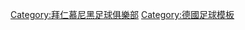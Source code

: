 {{Navbox
|basestyle   = background:#dd0000;color:white;
|bodyclass   = hlist
| name       = Bayern Munich
| title      = [[File:Logo FC Bayern München (2002–2017).svg|20px]] [[拜仁慕尼黑|<span style="color: white">拜仁慕尼黑</span>]]
| listclass  = hlist
| image      = [[File:Logo FC Bayern München (2002–2017).svg|100px]]
| state      = {{{state|autocollapse}}}
| above      =
* [[拜仁慕尼黑#歷史|<span style="color: white">歷史</span>]]
* [[Template:拜仁慕尼黑球員名單|<span style="color: white">球員</span>]]
* [[:分類:拜仁慕尼黑主教練|<span style="color: white">主教練</span>]]
* [[2015年至2016年德国足球甲级联赛|<span style="color: white">現今球季</span>]]

| group1 = 球隊
| list1  =
* [[拜仁慕尼黑|拜仁慕尼黑一隊]]
* [[拜仁慕尼黑足球俱乐部二队|拜仁慕尼黑二隊]]
* [[拜仁慕尼黑青年隊]]
| group2 = 主場
| list2  =
* [[綠森林體育場]]（1925 - 1972）
* [[慕尼黑奧林匹克體育場]]（1972 - 2005）
* [[安联球场 (慕尼黑)|安联球场]]（2005 - 至今）
* [[拜仁校园]]（青年队及女足）
| group3 = 相關
| list3  =
* [[慕尼黑德比]]（拜仁慕尼黑與1860慕尼黑）
* [[巴伐利亞德比]]（拜仁慕尼黑與紐倫堡）
| below =
* {{Icon|Portal}} [[Portal:足球|<span style="color: white">Portal:足球</span>]]
* [[File:Commons-logo.svg|16px]] [[Commons:Category:FC Bayern München|<span style="color: white">Commons:拜仁慕尼黑</span>]]'''
}}<noinclude>
[[Category:拜仁慕尼黑足球俱樂部]]
[[Category:德國足球模板]]
</noinclude>